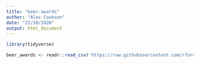 ```yaml
---
title: "beer-awards"
author: "Alex Cookson"
date: "21/10/2020"
output: html_document
---
```


```r
library(tidyverse)

beer_awards <- readr::read_csv('https://raw.githubusercontent.com/rfordatascience/tidytuesday/master/data/2020/2020-10-20/beer_awards.csv')
```

```r

```

